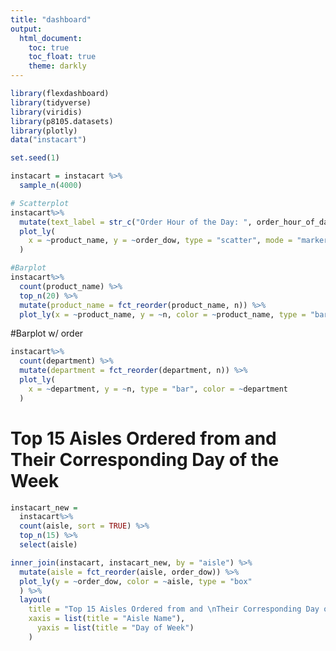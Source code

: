 ```yaml
---
title: "dashboard"
output:
  html_document:
    toc: true
    toc_float: true
    theme: darkly
---
```


```r
library(flexdashboard)
library(tidyverse)
library(viridis)
library(p8105.datasets)
library(plotly)
data("instacart")
```

```r
set.seed(1)

instacart = instacart %>%
  sample_n(4000)

# Scatterplot
instacart%>%
  mutate(text_label = str_c("Order Hour of the Day: ", order_hour_of_day)) %>%
  plot_ly(
    x = ~product_name, y = ~order_dow, type = "scatter", mode = "markers", color = ~order_hour_of_day, text = ~text_label, alpha = 0.5
  )
```
```r
#Barplot
instacart%>%
  count(product_name) %>%
  top_n(20) %>%
  mutate(product_name = fct_reorder(product_name, n)) %>%
  plot_ly(x = ~product_name, y = ~n, color = ~product_name, type = "bar")
```


#Barplot w/ order
```r
instacart%>%
  count(department) %>%
  mutate(department = fct_reorder(department, n)) %>%
  plot_ly(
    x = ~department, y = ~n, type = "bar", color = ~department
  )
```

# Top 15 Aisles Ordered from and Their Corresponding Day of the Week
```r
instacart_new = 
  instacart%>%
  count(aisle, sort = TRUE) %>%
  top_n(15) %>%
  select(aisle)

inner_join(instacart, instacart_new, by = "aisle") %>%
  mutate(aisle = fct_reorder(aisle, order_dow)) %>%
  plot_ly(y = ~order_dow, color = ~aisle, type = "box"
  ) %>%
  layout(
    title = "Top 15 Aisles Ordered from and \nTheir Corresponding Day of the Week",
    xaxis = list(title = "Aisle Name"),
      yaxis = list(title = "Day of Week")
    )

```

